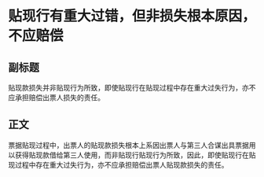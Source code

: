# 贴现行有重大过错，但非损失根本原因，不应赔偿
## 副标题
贴现款损失并非贴现行为所致，即使贴现行在贴现过程中存在重大过失行为，亦不应承担赔偿出票人损失的责任。
## 正文
票据贴现过程中，出票人的贴现款损失根本上系因出票人与第三人合谋出具票据用以获得贴现款借给第三人使用，而非贴现行贴现行为所致，因此，即使贴现行在贴现过程中存在重大过失行为，亦不应承担赔偿出票人贴现款损失的责任。